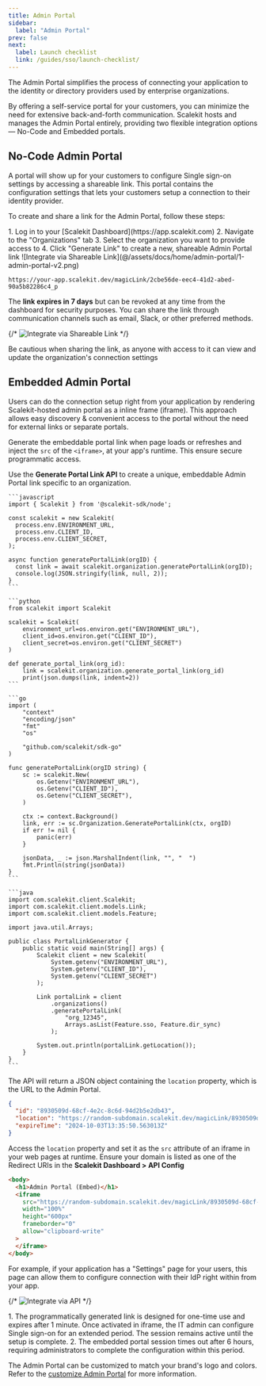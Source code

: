 ```yaml
---
title: Admin Portal
sidebar:
  label: "Admin Portal"
prev: false
next:
  label: Launch checklist
  link: /guides/sso/launch-checklist/
---
```



The Admin Portal simplifies the process of connecting your application to the identity or directory providers used by enterprise organizations.

By offering a self-service portal for your customers, you can minimize the need for extensive back-and-forth communication. Scalekit hosts and manages the Admin Portal entirely, providing two flexible integration options — No-Code and Embedded portals.

## No-Code Admin Portal

A portal will show up for your customers to configure Single sign-on settings by accessing a shareable link. This portal contains the configuration settings that lets your customers setup a connection to their identity provider.

To create and share a link for the Admin Portal, follow these steps:

<Steps>
1. Log in to your [Scalekit Dashboard](https://app.scalekit.com)
2. Navigate to the "Organizations" tab
3. Select the organization you want to provide access to
4. Click "Generate Link" to create a new, shareable Admin Portal link
</Steps>
![Integrate via Shareable Link](@/assets/docs/home/admin-portal/1-admin-portal-v2.png)

```http title="Example" wrap showLineNumbers=false
https://your-app.scalekit.dev/magicLink/2cbe56de-eec4-41d2-abed-90a5b82286c4_p
```

The **link expires in 7 days** but can be revoked at any time from the dashboard for security purposes. You can share the link through communication channels such as email, Slack, or other preferred methods.

{/* ![Integrate via Shareable Link](@/assets/docs/common/admin-portal-2.png) */}

<Aside type="caution">
Be cautious when sharing the link, as anyone with access to it can view and update the organization's connection settings
</Aside>

## Embedded Admin Portal

Users can do the connection setup right from your application by rendering Scalekit-hosted admin portal as a inline frame (iframe). This approach allows easy discovery & convenient access to the portal without the need for external links or separate portals.

Generate the embeddable portal link when page loads or refreshes and inject the `src` of the `<iframe>`, at your app's runtime. This ensure secure programmatic access.

<InstallSDK />

Use the **Generate Portal Link API** to create a unique, embeddable Admin Portal link specific to an organization.

<Tabs syncKey="tech-stack">
  <TabItem value="nodejs" label="Node.js">

    ```javascript
    import { Scalekit } from '@scalekit-sdk/node';

    const scalekit = new Scalekit(
      process.env.ENVIRONMENT_URL,
      process.env.CLIENT_ID,
      process.env.CLIENT_SECRET,
    );

    async function generatePortalLink(orgID) {
      const link = await scalekit.organization.generatePortalLink(orgID);
      console.log(JSON.stringify(link, null, 2));
    }
    ```

  </TabItem>

  <TabItem value="python" label="Python">

    ```python
    from scalekit import Scalekit

    scalekit = Scalekit(
        environment_url=os.environ.get("ENVIRONMENT_URL"),
        client_id=os.environ.get("CLIENT_ID"),
        client_secret=os.environ.get("CLIENT_SECRET")
    )

    def generate_portal_link(org_id):
        link = scalekit.organization.generate_portal_link(org_id)
        print(json.dumps(link, indent=2))
    ```

  </TabItem>

  <TabItem value="go" label="Go">

    ```go
    import (
        "context"
        "encoding/json"
        "fmt"
        "os"

        "github.com/scalekit/sdk-go"
    )

    func generatePortalLink(orgID string) {
        sc := scalekit.New(
            os.Getenv("ENVIRONMENT_URL"),
            os.Getenv("CLIENT_ID"),
            os.Getenv("CLIENT_SECRET"),
        )

        ctx := context.Background()
        link, err := sc.Organization.GeneratePortalLink(ctx, orgID)
        if err != nil {
            panic(err)
        }

        jsonData, _ := json.MarshalIndent(link, "", "  ")
        fmt.Println(string(jsonData))
    }
    ```

  </TabItem>

  <TabItem value="java" label="Java">

    ```java
    import com.scalekit.client.Scalekit;
    import com.scalekit.client.models.Link;
    import com.scalekit.client.models.Feature;

    import java.util.Arrays;

    public class PortalLinkGenerator {
        public static void main(String[] args) {
            Scalekit client = new Scalekit(
                System.getenv("ENVIRONMENT_URL"),
                System.getenv("CLIENT_ID"),
                System.getenv("CLIENT_SECRET")
            );

            Link portalLink = client
                .organizations()
                .generatePortalLink(
                    "org_12345",
                    Arrays.asList(Feature.sso, Feature.dir_sync)
                );

            System.out.println(portalLink.getLocation());
        }
    }
    ```

  </TabItem>
</Tabs>

The API will return a JSON object containing the `location` property, which is the URL to the Admin Portal.

```json title="Generate Portal Link (Response Object)" {3}
{
  "id": "8930509d-68cf-4e2c-8c6d-94d2b5e2db43",
  "location": "https://random-subdomain.scalekit.dev/magicLink/8930509d-68cf-4e2c-8c6d-94d2b5e2db43",
  "expireTime": "2024-10-03T13:35:50.563013Z"
}
```

Access the `location` property and set it as the `src` attribute of an iframe in your web pages at runtime. Ensure your domain is listed as one of the Redirect URIs in the **Scalekit Dashboard > API Config**

```html title="Render admin portal in iframe (example)" {3-9} wrap
<body>
  <h1>Admin Portal (Embed)</h1>
  <iframe
    src="https://random-subdomain.scalekit.dev/magicLink/8930509d-68cf-4e2c-8c6d-94d2b5e2db43"
    width="100%"
    height="600px"
    frameborder="0"
    allow="clipboard-write"
  >
  </iframe>
</body>
```

For example, if your application has a "Settings" page for your users, this page can allow them to configure connection with their IdP right within from your app.

{/* ![Integrate via API](@/assets/docs/common/admin-portal-3.png) */}

<Aside type="note">
1. The programmatically generated link is designed for one-time use and expires after 1 minute. Once activated in iframe, the IT admin can configure Single sign-on for an extended period. The session remains active until the setup is complete.
2. The embedded portal session times out after 6 hours, requiring administrators to complete the configuration within this period.
</Aside>

The Admin Portal can be customized to match your brand's logo and colors. Refer to the [customize Admin Portal](/guides/custom-domain/) for more information.

<CardGrid>

<LinkCard
  title="SSO integrations"
  description="Administrator guides to set up SSO integrations"
  href="/guides/integrations/sso-integrations/"
/>

<LinkCard
  title="Portal events"
  description="Listen to the browser events emitted from the embedded admin portal"
  href="/reference/admin-portal/ui-events/"
/>

</CardGrid>
